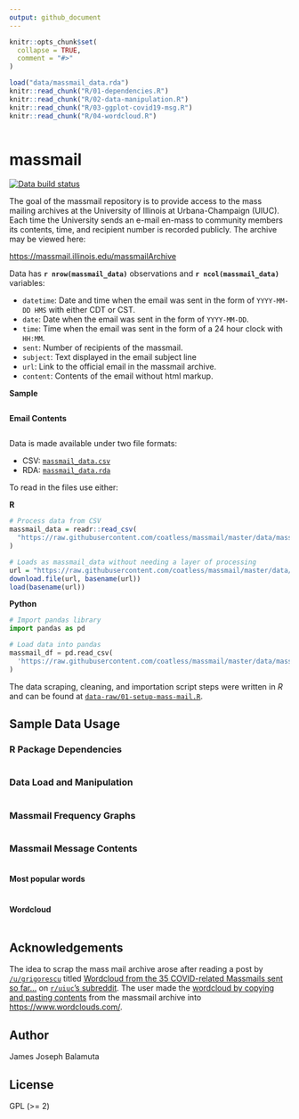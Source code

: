 ```yaml
---
output: github_document
---
```


<!-- README.md is generated from README.Rmd. Please edit that file -->

```r
knitr::opts_chunk$set(
  collapse = TRUE,
  comment = "#>"
)

load("data/massmail_data.rda")
knitr::read_chunk("R/01-dependencies.R")
knitr::read_chunk("R/02-data-manipulation.R")
knitr::read_chunk("R/03-ggplot-covid19-msg.R")
knitr::read_chunk("R/04-wordcloud.R")
```

```r
```

# massmail

<!-- badges: start -->
[![Data build status](https://github.com/coatless/massmail/workflows/data-refresh/badge.svg)](https://github.com/coatless/massmail/actions)
<!-- badges: end -->

The goal of the massmail repository is to provide access to the mass mailing 
archives at the University of Illinois at Urbana-Champaign (UIUC). Each time
the University sends an e-mail en-mass to community members its contents, 
time, and recipient number is recorded publicly. The archive may be viewed 
here:

<https://massmail.illinois.edu/massmailArchive>

Data has **`r nrow(massmail_data)`** observations and **`r ncol(massmail_data)`** variables:

- `datetime`: Date and time when the email was sent in the form of `YYYY-MM-DD HMS` 
  with either CDT or CST.
- `date`: Date when the email was sent in the form of `YYYY-MM-DD`.
- `time`: Time when the email was sent in the form of a 24 hour clock with `HH:MM`.
- `sent`: Number of recipients of the massmail.
- `subject`: Text displayed in the email subject line
- `url`: Link to the official email in the massmail archive.
- `content`: Contents of the email without html markup.

**Sample**

```r
```

**Email Contents**

```r
```

Data is made available under two file formats:

- CSV: [`massmail_data.csv`](data/massmail_data.csv)
- RDA: [`massmail_data.rda`](data/massmail_data.rda)

To read in the files use either:

**R**

```r
# Process data from CSV
massmail_data = readr::read_csv(
  "https://raw.githubusercontent.com/coatless/massmail/master/data/massmail_data.csv"
)

# Loads as massmail_data without needing a layer of processing
url = "https://raw.githubusercontent.com/coatless/massmail/master/data/massmail_data.rda"
download.file(url, basename(url))
load(basename(url))
```

**Python**

```python
# Import pandas library
import pandas as pd

# Load data into pandas
massmail_df = pd.read_csv(
  'https://raw.githubusercontent.com/coatless/massmail/master/data/massmail_data.csv'
)
```

The data scraping, cleaning, and importation script steps were written in _R_
and can be found at [`data-raw/01-setup-mass-mail.R`](data-raw/01-setup-mass-mail.R).

## Sample Data Usage


### R Package Dependencies

```r
```

### Data Load and Manipulation

```r
```

### Massmail Frequency Graphs

```r
```

### Massmail Message Contents

```r
```

#### Most popular words

```r
```

#### Wordcloud

```r
```



## Acknowledgements

The idea to scrap the mass mail archive arose after reading a post by
[`/u/grigorescu`](https://www.reddit.com/user/grigorescu/) titled [Wordcloud from the 35 COVID-related Massmails sent so far...](https://www.reddit.com/r/UIUC/comments/fudk9w/wordcloud_from_the_35_covidrelated_massmails_sent/)
on [`r/uiuc`'s subreddit](https://www.reddit.com/r/UIUC). The user made
the [wordcloud by copying and pasting contents](https://www.reddit.com/r/UIUC/comments/fudk9w/wordcloud_from_the_35_covidrelated_massmails_sent/fmc71es/) from the massmail archive into <https://www.wordclouds.com/>.

## Author

James Joseph Balamuta

## License

GPL (>= 2)